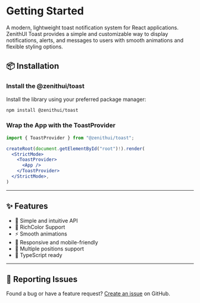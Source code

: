 
# Getting Started

A modern, lightweight toast notification system for React applications. ZenithUI Toast provides a simple and customizable way to display notifications, alerts, and messages to users with smooth animations and flexible styling options.

## 📦 Installation

<Steps>

### Install the @zenithui/toast

Install the library using your preferred package manager:

```sh npm2yarn copy
npm install @zenithui/toast
```

### Wrap the App with the ToastProvider

```jsx filename="root.jsx"
import { ToastProvider } from "@zenithui/toast";

createRoot(document.getElementById("root")!).render(
  <StrictMode>
    <ToastProvider>
      <App />
    </ToastProvider>
  </StrictMode>,
)
```

</Steps>

---

## ✨ Features

- 🚀 Simple and intuitive API
- 🎨 RichColor Support
- ⚡️ Smooth animations
- 📱 Responsive and mobile-friendly
- 🎯 Multiple positions support
- 🔧 TypeScript ready

---

## 🐛 Reporting Issues

Found a bug or have a feature request? [Create an issue](https://github.com/ChanduBobbili/ZenithUi/issues) on GitHub.

